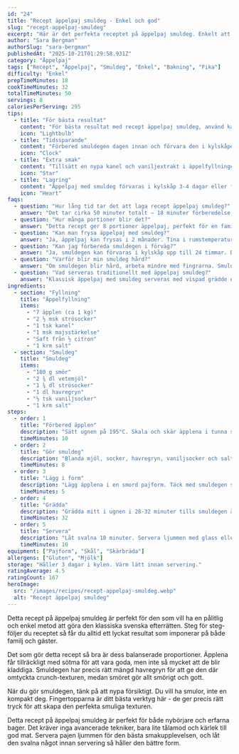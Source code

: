 ```yaml
---
id: "24"
title: "Recept äppelpaj smuldeg - Enkel och god"
slug: "recept-appelpaj-smuldeg"
excerpt: "Här är det perfekta receptet på äppelpaj smuldeg. Enkelt att följa och alltid lyckat resultat."
author: "Sara Bergman"
authorSlug: "sara-bergman"
publishedAt: "2025-10-21T01:29:58.931Z"
category: "Äppelpaj"
tags: ["Recept", "Äppelpaj", "Smuldeg", "Enkel", "Bakning", "Fika"]
difficulty: "Enkel"
prepTimeMinutes: 18
cookTimeMinutes: 32
totalTimeMinutes: 50
servings: 8
caloriesPerServing: 295
tips:
  - title: "För bästa resultat"
    content: "För bästa resultat med recept äppelpaj smuldeg, använd kallt smör och arbeta snabbt med fingrarna. Detta ger en perfekt smuldeg som blir krispig och underbar som hela familjen älskar."
    icon: "Lightbulb"
  - title: "Tidssparande"
    content: "Förbered smuldegen dagen innan och förvara den i kylskåpet. Då går bakningen snabbt och enkelt när det är dags att grädda pajen och ge familjen en underbar fika."
    icon: "Clock"
  - title: "Extra smak"
    content: "Tillsätt en nypa kanel och vaniljextrakt i äppelfyllningen för mer aromatisk äppelpaj som smakar som mormor gjorde. Servera med vispad grädde eller vaniljsås för en lyxig touch."
    icon: "Star"
  - title: "Lagring"
    content: "Äppelpaj med smuldeg förvaras i kylskåp 3-4 dagar eller frysas i 2 månader. Tina i rumstemperatur och värm i ugn för att återfå den perfekta konsistensen."
    icon: "Heart"
faqs:
  - question: "Hur lång tid tar det att laga recept äppelpaj smuldeg?"
    answer: "Det tar cirka 50 minuter totalt – 18 minuter förberedelse och 32 minuter bakning. Perfekt för en enkel svensk fika som hela familjen älskar!"
  - question: "Hur många portioner blir det?"
    answer: "Detta recept ger 8 portioner äppelpaj, perfekt för en familj eller när du har gäster över. Servera med vispad grädde för en lyxig touch."
  - question: "Kan man frysa äppelpaj med smuldeg?"
    answer: "Ja, äppelpaj kan frysas i 2 månader. Tina i rumstemperatur och värm i ugn för att återfå den perfekta konsistensen och den underbara smaken."
  - question: "Kan jag förbereda smuldegen i förväg?"
    answer: "Ja, smuldegen kan förvaras i kylskåp upp till 24 timmar. Då går bakningen snabbt och enkelt när det är dags att grädda pajen."
  - question: "Varför blir min smuldeg hård?"
    answer: "Om smuldegen blir hård, arbeta mindre med fingrarna. Smuldegen ska vara kornig, inte smetig, för att få den perfekta konsistensen."
  - question: "Vad serveras traditionellt med äppelpaj smuldeg?"
    answer: "Klassisk äppelpaj med smuldeg serveras med vispad grädde eller vaniljsås. En enkel svensk favorit som alla älskar och som ger familjen en underbar fikastund!"
ingredients:
  - section: "Fyllning"
    title: "Äppelfyllning"
    items:
      - "7 äpplen (ca 1 kg)"
      - "2 ½ msk strösocker"
      - "1 tsk kanel"
      - "1 msk majsstärkelse"
      - "Saft från ½ citron"
      - "1 krm salt"
  - section: "Smuldeg"
    title: "Smuldeg"
    items:
      - "180 g smör"
      - "2 ¾ dl vetemjöl"
      - "1 ¾ dl strösocker"
      - "1 dl havregryn"
      - "½ tsk vaniljsocker"
      - "1 krm salt"
steps:
  - order: 1
    title: "Förbered äpplen"
    description: "Sätt ugnen på 195°C. Skala och skär äpplena i tunna skivor. Blanda med socker, kanel, majsstärkelse, citronsaft och salt."
    timeMinutes: 10
  - order: 2
    title: "Gör smuldeg"
    description: "Blanda mjöl, socker, havregryn, vaniljsocker och salt. Nyp i smöret försiktigt tills det blir smuligt."
    timeMinutes: 8
  - order: 3
    title: "Lägg i form"
    description: "Lägg äpplena i en smord pajform. Täck med smuldegen så att allt är täckt."
    timeMinutes: 5
  - order: 4
    title: "Grädda"
    description: "Grädda mitt i ugnen i 28-32 minuter tills smuldegen är gyllenbrun och pajen bubblande."
    timeMinutes: 32
  - order: 5
    title: "Servera"
    description: "Låt svalna 10 minuter. Servera ljummen med glass eller grädde."
    timeMinutes: 10
equipment: ["Pajform", "Skål", "Skärbräda"]
allergens: ["Gluten", "Mjölk"]
storage: "Håller 3 dagar i kylen. Värm lätt innan servering."
ratingAverage: 4.5
ratingCount: 167
heroImage:
  src: "/images/recipes/recept-appelpaj-smuldeg.webp"
  alt: "Recept äppelpaj smuldeg"
---
```


Detta recept på äppelpaj smuldeg är perfekt för den som vill ha en pålitlig och enkel metod att göra den klassiska svenska efterrätten. Steg för steg-följer du receptet så får du alltid ett lyckat resultat som imponerar på både familj och gäster.

Det som gör detta recept så bra är dess balanserade proportioner. Äpplena får tillräckligt med sötma för att vara goda, men inte så mycket att de blir kladdiga. Smuldegen har precis rätt mängd havregryn för att ge den där omtyckta crunch-texturen, medan smöret gör allt smörigt och gott.

När du gör smuldegen, tänk på att nypa försiktigt. Du vill ha smulor, inte en kompakt deg. Fingertopparna är ditt bästa verktyg här - de ger precis rätt tryck för att skapa den perfekta smuliga texturen.

Detta recept på äppelpaj smuldeg är perfekt för både nybörjare och erfarna bager. Det kräver inga avancerade tekniker, bara lite tålamod och kärlek till god mat. Servera pajen ljummen för den bästa smakupplevelsen, och låt den svalna något innan servering så håller den bättre form.
